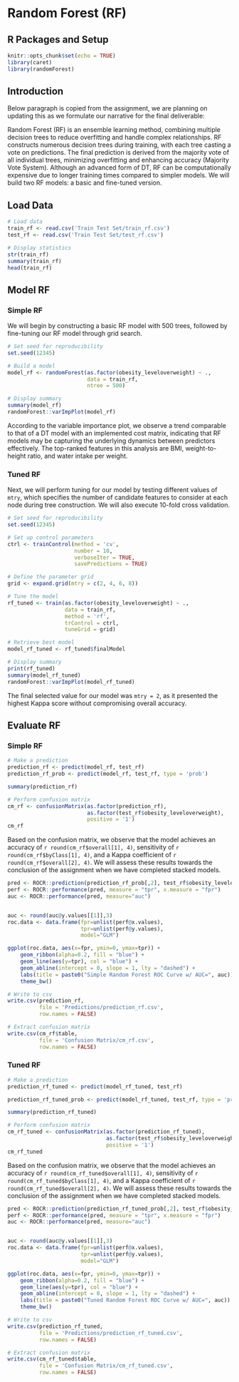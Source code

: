 # Random Forest (RF)

## R Packages and Setup {-}

```r
knitr::opts_chunk$set(echo = TRUE)
library(caret)
library(randomForest)
```


## Introduction

Below paragraph is copied from the assignment, we are planning on updating this as we formulate our narrative for the final deliverable:

Random Forest (RF) is an ensemble learning method, combining multiple decision trees to reduce overfitting and handle complex relationships. RF constructs numerous decision trees during training, with each tree casting a vote on predictions. The final prediction is derived from the majority vote of all individual trees, minimizing overfitting and enhancing accuracy (Majority Vote System). Although an advanced form of DT, RF can be computationally expensive due to longer training times compared to simpler models. We will build two RF models: a basic and fine-tuned version.


## Load Data

```r
# Load data
train_rf <- read.csv('Train Test Set/train_rf.csv')
test_rf <- read.csv('Train Test Set/test_rf.csv')

# Display statistics
str(train_rf)
summary(train_rf)
head(train_rf)
```


## Model RF

### Simple RF

We will begin by constructing a basic RF model with 500 trees, followed by fine-tuning our RF model through grid search.

```r
# Set seed for reproducibility
set.seed(12345)

# Build a model
model_rf <- randomForest(as.factor(obesity_leveloverweight) ~ .,
                         data = train_rf,
                         ntree = 500)
```

```r
# Display summary
summary(model_rf)
randomForest::varImpPlot(model_rf)
```

According to the variable importance plot, we observe a trend comparable to that of a DT model with an implemented cost matrix, indicating that RF models may be capturing the underlying dynamics between predictors effectively. The top-ranked features in this analysis are BMI, weight-to-height ratio, and water intake per weight.

### Tuned RF

Next, we will perform tuning for our model by testing different values of `mtry`, which specifies the number of candidate features to consider at each node during tree construction. We will also execute 10-fold cross validation.

```r
# Set seed for reproducibility
set.seed(12345)

# Set up control parameters
ctrl <- trainControl(method = 'cv', 
                     number = 10,
                     verboseIter = TRUE, 
                     savePredictions = TRUE)

# Define the parameter grid
grid <- expand.grid(mtry = c(2, 4, 6, 8))

# Tune the model
rf_tuned <- train(as.factor(obesity_leveloverweight) ~ ., 
                  data = train_rf, 
                  method = 'rf', 
                  trControl = ctrl, 
                  tuneGrid = grid)

# Retrieve best model
model_rf_tuned <- rf_tuned$finalModel
```

```r
# Display summary
print(rf_tuned)
summary(model_rf_tuned)
randomForest::varImpPlot(model_rf_tuned)
```

The final selected value for our model was `mtry = 2`, as it presented the highest Kappa score without compromising overall accuracy.

## Evaluate RF

### Simple RF

```r
# Make a prediction
prediction_rf <- predict(model_rf, test_rf)
prediction_rf_prob <- predict(model_rf, test_rf, type = 'prob')

summary(prediction_rf)

# Perform confusion matrix
cm_rf <- confusionMatrix(as.factor(prediction_rf),
                         as.factor(test_rf$obesity_leveloverweight),
                         positive = '1')
cm_rf
```

Based on the confusion matrix, we observe that the model achieves an accuracy of ``r round(cm_rf$overall[1], 4)``, sensitivity of ``r round(cm_rf$byClass[1], 4)``, and a Kappa coefficient of ``r round(cm_rf$overall[2], 4)``. We will assess these results towards the conclusion of the assignment when we have completed stacked models.

```r
pred <- ROCR::prediction(prediction_rf_prob[,2], test_rf$obesity_leveloverweight)
perf <- ROCR::performance(pred, measure = "tpr", x.measure = "fpr")
auc <- ROCR::performance(pred, measure="auc")


auc <- round(auc@y.values[[1]],3)
roc.data <- data.frame(fpr=unlist(perf@x.values),
                       tpr=unlist(perf@y.values),
                       model="GLM")

ggplot(roc.data, aes(x=fpr, ymin=0, ymax=tpr)) +
    geom_ribbon(alpha=0.2, fill = "blue") +
    geom_line(aes(y=tpr), col = "blue") +
    geom_abline(intercept = 0, slope = 1, lty = "dashed") +
    labs(title = paste0("Simple Random Forest ROC Curve w/ AUC=", auc)) +
    theme_bw()
```

```r
# Write to csv
write.csv(prediction_rf,
          file = 'Predictions/prediction_rf.csv',
          row.names = FALSE)

# Extract confusion matrix
write.csv(cm_rf$table,
          file = 'Confusion Matrix/cm_rf.csv',
          row.names = FALSE)
```

### Tuned RF

```r
# Make a prediction
prediction_rf_tuned <- predict(model_rf_tuned, test_rf)

prediction_rf_tuned_prob <- predict(model_rf_tuned, test_rf, type = 'prob')

summary(prediction_rf_tuned)

# Perform confusion matrix
cm_rf_tuned <- confusionMatrix(as.factor(prediction_rf_tuned),
                               as.factor(test_rf$obesity_leveloverweight),
                               positive = '1')
cm_rf_tuned
```

Based on the confusion matrix, we observe that the model achieves an accuracy of ``r round(cm_rf_tuned$overall[1], 4)``, sensitivity of ``r round(cm_rf_tuned$byClass[1], 4)``, and a Kappa coefficient of ``r round(cm_rf_tuned$overall[2], 4)``. We will assess these results towards the conclusion of the assignment when we have completed stacked models.

```r
pred <- ROCR::prediction(prediction_rf_tuned_prob[,2], test_rf$obesity_leveloverweight)
perf <- ROCR::performance(pred, measure = "tpr", x.measure = "fpr")
auc <- ROCR::performance(pred, measure="auc")


auc <- round(auc@y.values[[1]],3)
roc.data <- data.frame(fpr=unlist(perf@x.values),
                       tpr=unlist(perf@y.values),
                       model="GLM")

ggplot(roc.data, aes(x=fpr, ymin=0, ymax=tpr)) +
    geom_ribbon(alpha=0.2, fill = "blue") +
    geom_line(aes(y=tpr), col = "blue") +
    geom_abline(intercept = 0, slope = 1, lty = "dashed") +
    labs(title = paste0("Tuned Random Forest ROC Curve w/ AUC=", auc)) +
    theme_bw()
```

```r
# Write to csv
write.csv(prediction_rf_tuned,
          file = 'Predictions/prediction_rf_tuned.csv',
          row.names = FALSE)

# Extract confusion matrix
write.csv(cm_rf_tuned$table,
          file = 'Confusion Matrix/cm_rf_tuned.csv',
          row.names = FALSE)
```

